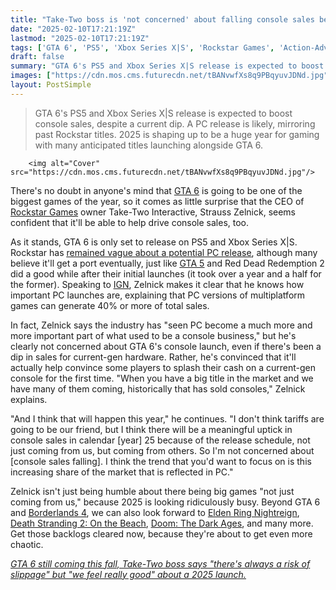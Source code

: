 ```yaml
---
title: "Take-Two boss is 'not concerned' about falling console sales because major 2025 games like GTA 6 will help convince more people to buy a PS5 or Xbox Series X"
date: "2025-02-10T17:21:19Z"
lastmod: "2025-02-10T17:21:19Z"
tags: ['GTA 6', 'PS5', 'Xbox Series X|S', 'Rockstar Games', 'Action-Adventure', 'Open-World', 'PC', 'Borderlands 4', 'Elden Ring Nightreign', 'Death Stranding 2', 'Doom: The Dark Ages']
draft: false
summary: "GTA 6's PS5 and Xbox Series X|S release is expected to boost console sales, despite a current dip.  A PC release is likely, mirroring past Rockstar titles.  2025 is shaping up to be a huge year for gaming with many anticipated titles launching alongside GTA 6."
images: ["https://cdn.mos.cms.futurecdn.net/tBANvwfXs8q9PBqyuvJDNd.jpg"]
layout: PostSimple
---
```

> GTA 6's PS5 and Xbox Series X|S release is expected to boost console sales, despite a current dip.  A PC release is likely, mirroring past Rockstar titles.  2025 is shaping up to be a huge year for gaming with many anticipated titles launching alongside GTA 6.


        <img alt="Cover" src="https://cdn.mos.cms.futurecdn.net/tBANvwfXs8q9PBqyuvJDNd.jpg"/>
        
There's no doubt in anyone's mind that [<u>GTA 6</u>](https://www.gamesradar.com/gta-6-guide/) is going to be one of the biggest games of the year, so it comes as little surprise that the CEO of [Rockstar Games](https://www.gamesradar.com/tag/rockstar-games/) owner Take-Two Interactive, Strauss Zelnick, seems confident that it'll be able to help drive console sales, too.

As it stands, GTA 6 is only set to release on PS5 and Xbox Series X|S. Rockstar has [<u>remained vague about a potential PC release</u>](https://www.gamesradar.com/games/grand-theft-auto/gta-6-publisher-says-it-isnt-complicated-for-us-to-support-pc-and-great-cool-so-wheres-that-gta-6-pc-announcement/), although many believe it'll get a port eventually, just like [<u>GTA 5</u>](https://www.gamesradar.com/gta-5-guide/) and Red Dead Redemption 2 did a good while after their initial launches (it took over a year and a half for the former). Speaking to [<u>IGN</u>](https://www.ign.com/articles/take-two-boss-unconcerned-by-plummeting-ps5-and-xbox-sales-insists-gta-6-will-cause-a-meaningful-uptick-in-console-sales-in-2025), Zelnick makes it clear that he knows how important PC launches are, explaining that PC versions of multiplatform games can generate 40% or more of total sales.

In fact, Zelnick says the industry has "seen PC become a much more and more important part of what used to be a console business," but he's clearly not concerned about GTA 6's console launch, even if there's been a dip in sales for current-gen hardware. Rather, he's convinced that it'll actually help convince some players to splash their cash on a current-gen console for the first time. "When you have a big title in the market and we have many of them coming, historically that has sold consoles," Zelnick explains.

"And I think that will happen this year," he continues. "I don't think tariffs are going to be our friend, but I think there will be a meaningful uptick in console sales in calendar [year] 25 because of the release schedule, not just coming from us, but coming from others. So I'm not concerned about [console sales falling]. I think the trend that you'd want to focus on is this increasing share of the market that is reflected in PC."

Zelnick isn't just being humble about there being big games "not just coming from us," because 2025 is looking ridiculously busy. Beyond GTA 6 and [<u>Borderlands 4</u>](https://www.gamesradar.com/games/borderlands/borderlands-4-guide/), we can also look forward to [<u>Elden Ring Nightreign</u>](https://www.gamesradar.com/games/action-rpg/elden-ring-nightreign-guide/), [<u>Death Stranding 2: On the Beach</u>](https://www.gamesradar.com/death-stranding-2-guide/), [<u>Doom: The Dark Ages</u>](https://www.gamesradar.com/games/fps/doom-the-dark-ages-guide/), and many more. Get those backlogs cleared now, because they're about to get even more chaotic.

[<u><em>GTA 6 still coming this fall, Take-Two boss says "there's always a risk of slippage" but "we feel really good" about a 2025 launch.</em></u>](https://www.gamesradar.com/games/grand-theft-auto/gta-6-still-coming-this-fall-take-two-boss-says-theres-always-risk-of-slippage-but-we-feel-really-good-about-a-2025-launch/)
        